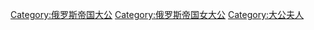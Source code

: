 [[Category:俄罗斯帝国大公|Category:俄罗斯帝国大公]]
[[Category:俄罗斯帝国女大公|Category:俄罗斯帝国女大公]]
[[Category:大公夫人|Category:大公夫人]]